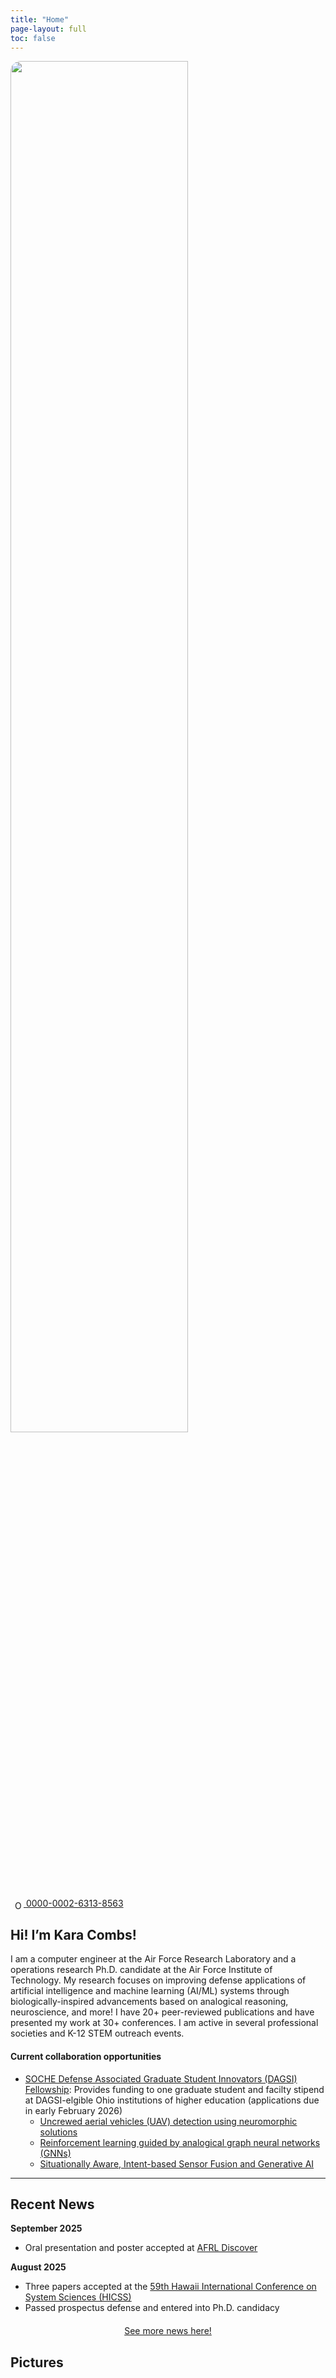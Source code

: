 ```yaml
---
title: "Home"
page-layout: full
toc: false
---
```


::: {.grid}

::: {.g-col-12 .g-col-md-4}
![](assets/Combs_Headshot_White.jpg){fig-alt="Kara Combs" width="75%" style="border-radius: 16px;"}

<a
id="cy-effective-orcid-url"
class="underline"
  href="https://orcid.org/0000-0002-6313-8563"
  target="orcid.widget"
  rel="me noopener noreferrer"
  style="vertical-align: top">
  <img
    src="https://orcid.org/sites/default/files/images/orcid_16x16.png"
    style="width: 1em; margin-inline-start: 0.5em"
    alt="ORCID iD icon"/>
  0000-0002-6313-8563
</a>
:::

::: {.g-col-12 .g-col-md-8}
## Hi! I'm Kara Combs!

I am a computer engineer at the Air Force Research Laboratory and a operations research Ph.D. candidate at the Air Force Institute of Technology. My research focuses on improving defense applications of artificial intelligence and machine learning (AI/ML) systems through biologically-inspired advancements based on analogical reasoning, neuroscience, and more! I have 20+ peer-reviewed publications and have presented my work at 30+ conferences. I am active in several professional societies and K-12 STEM outreach events.

#### Current collaboration opportunities
- [SOCHE Defense Associated Graduate Student Innovators (DAGSI) Fellowship](https://www.soche.org/programs-and-services/employers/dagsi/): Provides funding to one graduate student and facilty stipend at DAGSI-elgible Ohio institutions of higher education (applications due in early February 2026)
  - [Uncrewed aerial vehicles (UAV) detection using neuromorphic solutions](https://www.soche.org/wp-content/uploads/2025/10/RY26-1-Combs.pdf)
  - [Reinforcement learning guided by analogical graph neural networks (GNNs)](https://www.soche.org/wp-content/uploads/2025/10/RY26-2-Combs.pdf)
  - [Situationally Aware, Intent-based Sensor Fusion and Generative AI](https://www.soche.org/wp-content/uploads/2025/10/RY26-3-Combs.pdf)

<!-- ### Quick Links -->
<!-- - See my **[Publications](publications.qmd)**
- See my **[Service](service.qmd)** -->
<!-- - View my **[Projects](projects.qmd)** -->
<!-- - Grab my **[CV](education_experience.qmd)** -->
:::

:::

---

## Recent News

::: {.timeline}

**September 2025**  

- Oral presentation and poster accepted at [AFRL Discover](https://airforcetechconnect.org/events/afrl-discover-symposium)

**August 2025**  

- Three papers accepted at the [59th Hawaii International Conference on System Sciences (HICSS)](https://hicss.hawaii.edu/)
- Passed prospectus defense and entered into Ph.D. candidacy

:::

<div style="text-align: center; margin: 20px 0;">
  <a href="news.qmd" class="btn btn-primary" target="_blank" style="border-radius: 24px; padding: 10px 24px;">
    See more news here!
  </a>
</div>

## Pictures

::: {.slideshow}
```{=html}
<div class="slideshow-container" style="position: relative; max-width: 800px; margin: auto; border-radius: 8px; overflow: hidden;">

  <!-- Slides -->
  <div class="mySlides fade">
    <img src="assets/slideshow/BarnGang.jpeg" style="width:100%; height:300px; object-fit: cover;">
    <div class="caption">Barn Gang 2022</div>
  </div>

  <div class="mySlides fade">
    <img src="assets/slideshow/GreatLakesRegional20.jpeg" style="width:100%; height:300px; object-fit: cover;">
    <div class="caption">IISE Great Lakes Regional Conference 2020</div>
  </div>

  <div class="mySlides fade">
    <img src="assets/slideshow/IMG_6452.JPG" style="width:100%; height:300px; object-fit: cover;">
    <div class="caption">Tau Beta Pi District 7 Conference 2024</div>
  </div>

  <div class="mySlides fade">
    <img src="assets/slideshow/TechnologyFirst.jpg" style="width:100%; height:300px; object-fit:contain; background:#fff;">
    <div class="caption">Technology First Awards 2021</div>
  </div>

  <div class="mySlides fade">
    <img src="assets/slideshow/INFORMS ORMS Tomorrow 2022.jpg" style="width:100%; height:300px; object-fit:contain; background:#fff;">
    <div class="caption">OR/MS Tomorrow at the 2022 INFORMS Annual Meeting</div>
  </div>

  <div class="mySlides fade">
    <img src="assets/slideshow/TechFest2025.jpg" style="width:100%; height:300px; object-fit:contain; background:#fff;">
    <div class="caption">TechFest 2025 Steering Committee Members</div>
  </div>

  <!-- Next/prev buttons -->
  <a class="prev" onclick="plusSlides(-1)">‹</a>
  <a class="next" onclick="plusSlides(1)">›</a>

</div>

<!-- Dots (automated) -->
<div id="slideshow-dots" style="text-align:center; margin-top: 10px;"></div>
<script>
const numSlides = document.getElementsByClassName("mySlides").length;
const dotsContainer = document.getElementById("slideshow-dots");
dotsContainer.innerHTML = Array.from({length: numSlides}, (_, i) =>
  `<span class="dot" onclick="currentSlide(${i+1})"></span>`
).join(' ');
</script>

<style>
/* .mySlides no longer uses display: none; only opacity for fade effect */
.mySlides {
  position: absolute;
  top: 0;
  left: 0;
  width: 100%;
  height: 100%;
}
img {vertical-align: middle;}
.caption {
  color: white;
  font-size: 18px;
  padding: 8px 12px;
  position: absolute;
  bottom: 8px;
  left: 16px;
  background: rgba(0,0,0,0.4);
  border-radius: 4px;
}
.prev, .next {
  cursor: pointer;
  position: absolute;
  top: 50%;
  transform: translateY(-50%);
  background: var(--bs-primary);
  color: white;
  border: none;
  border-radius: 50%;
  width: 50px;
  height: 50px;
  font-size: 1.5rem;
  display: flex;
  align-items: center;
  justify-content: center;
  transition: all 0.3s ease;
  z-index: 10;
  box-shadow: 0 2px 10px rgba(0,0,0,0.2);
  user-select: none;
  text-decoration: none;
}
.prev {left: 10px;}
.next {right: 10px;}
.prev:hover, .next:hover {
  opacity: 0.8;
  transform: translateY(-50%) scale(1.1);
  text-decoration: none;
}
.dot {
  cursor: pointer;
  height: 12px;
  width: 12px;
  margin: 0 2px;
  background-color: #bbb;
  border-radius: 50%;
  display: inline-block;
  transition: background-color 0.1s;
}
.active, .dot:hover {background-color: #717171;}
/* Smoother, faster fade for slideshow */
/* Smoother, true fade for slideshow */
.fade {
  opacity: 0;
  transition: opacity 0.5s;
}
.fade.active {
  opacity: 1;
}
</style>

<script>
let slideIndex = 1;
showSlides(slideIndex);

function plusSlides(n) {showSlides(slideIndex += n);}
function currentSlide(n) {showSlides(slideIndex = n);}
function showSlides(n) {
  let i;
  let slides = document.getElementsByClassName("mySlides");
  let dots = document.getElementsByClassName("dot");
  if (n > slides.length) {slideIndex = 1}
  if (n < 1) {slideIndex = slides.length}
  for (i = 0; i < slides.length; i++) {
    slides[i].classList.remove("active");
  }
  for (i = 0; i < dots.length; i++) {
    dots[i].className = dots[i].className.replace(" active", "");
  }
  slides[slideIndex-1].classList.add("active");
  dots[slideIndex-1].className += " active";
}
// Auto-play
setInterval(() => {plusSlides(1);}, 6000);
</script>

```
:::